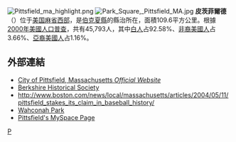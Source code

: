 {{noteTA
|G1=USState
|1=zh-tw:匹茲菲;zh-cn:皮茨菲尔德;zh-hant:皮茨菲爾德;
}}
[[File:Pittsfield_ma_highlight.png|right]]
[[File:Park_Square,_Pittsfield_MA.jpg|right]]
'''皮茨菲爾德'''（{{lang-en|Pittsfield}}）位于[[美国|美国]][[麻省|麻省]][[西部|西部]]，是[[伯克夏縣|伯克夏縣]]的縣治所在，面積109.6平方公里。根據[[2000年美國人口普查|2000年美國人口普查]]，共有45,793人，其中[[白人|白人]]占92.58%、[[非裔美國人|非裔美國人]]占3.66%、[[亞裔美國人|亞裔美國人]]占1.16%。

== 外部連結 ==
* [http://www.pittsfield-ma.org/ City of Pittsfield, Massachusetts ''Official Website''] {{Wayback|url=http://www.pittsfield-ma.org/ |date=20210327061504 }}
* [http://www.berkshirehistory.org/ Berkshire Historical Society] {{Wayback|url=http://www.berkshirehistory.org/ |date=20210211203412 }} 
* http://www.boston.com/news/local/massachusetts/articles/2004/05/11/pittsfield_stakes_its_claim_in_baseball_history/ {{Wayback|url=http://www.boston.com/news/local/massachusetts/articles/2004/05/11/pittsfield_stakes_its_claim_in_baseball_history/ |date=20060213060848 }} 
* [http://www.davidpietrusza.com/Wahconah-Park.html Wahconah Park] {{Wayback|url=http://www.davidpietrusza.com/Wahconah-Park.html |date=20200114170306 }}
* [http://www.myspace.com/pittsfieldmassachusetts/ Pittsfield's MySpace Page] {{Wayback|url=http://www.myspace.com/pittsfieldmassachusetts/ |date=20160407084411 }}

{{Authority control}}
{{Massachusetts-stub}}

[[Category:麻薩諸塞州城鎮|P]]